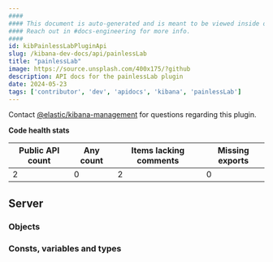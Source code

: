 ```yaml
---
####
#### This document is auto-generated and is meant to be viewed inside our experimental, new docs system.
#### Reach out in #docs-engineering for more info.
####
id: kibPainlessLabPluginApi
slug: /kibana-dev-docs/api/painlessLab
title: "painlessLab"
image: https://source.unsplash.com/400x175/?github
description: API docs for the painlessLab plugin
date: 2024-05-23
tags: ['contributor', 'dev', 'apidocs', 'kibana', 'painlessLab']
---
```




Contact [@elastic/kibana-management](https://github.com/orgs/elastic/teams/kibana-management) for questions regarding this plugin.

**Code health stats**

| Public API count  | Any count | Items lacking comments | Missing exports |
|-------------------|-----------|------------------------|-----------------|
| 2 | 0 | 2 | 0 |

## Server

### Objects
<DocDefinitionList data={painlessLabObj.server.objects}/>

### Consts, variables and types
<DocDefinitionList data={painlessLabObj.server.misc}/>


